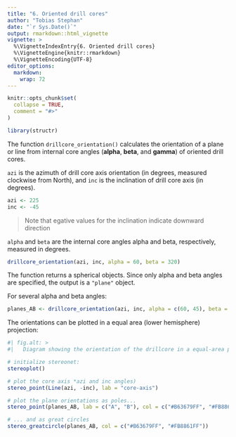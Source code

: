 ```yaml
---
title: "6. Oriented drill cores"
author: "Tobias Stephan"
date: "`r Sys.Date()`"
output: rmarkdown::html_vignette
vignette: >
  %\VignetteIndexEntry{6. Oriented drill cores}
  %\VignetteEngine{knitr::rmarkdown}
  %\VignetteEncoding{UTF-8}
editor_options: 
  markdown: 
    wrap: 72
---
```


```r
knitr::opts_chunk$set(
  collapse = TRUE,
  comment = "#>"
)
```

```r
library(structr)
```

The function `drillcore_orientation()` calculates the orientation of a plane or line from internal core angles (**alpha**, **beta**, and **gamma**) of oriented drill cores.

`azi` is the azimuth of drill core axis orientation (in degrees, measured clockwise from North), and `inc` is the inclination of drill core axis (in degrees). 

```r
azi <- 225
inc <- -45
```
> Note that egative values for the inclination indicate downward direction

`alpha` and `beta` are the internal core angles alpha and beta, respectively, measured in degrees.

```r
drillcore_orientation(azi, inc, alpha = 60, beta = 320)
```
The function returns a spherical objects. Since only alpha and beta angles are specified, the output is a `"plane"` object.

For several alpha and beta angles:
```r
planes_AB <- drillcore_orientation(azi, inc, alpha = c(60, 45), beta = c(320, 220))
```

The orientations can be plotted in a equal area (lower hemisphere) projection:
```r
#| fig.alt: >
#|   Diagram showing the orientation of the drillcore in a equal-area projection

# initialize stereonet:
stereoplot()

# plot the core axis *azi and inc angles)
stereo_point(Line(azi, -inc), lab = "core-axis")

# plot the plane orientations as poles...
stereo_point(planes_AB, lab = c("A", "B"), col = c("#B63679FF", "#FB8861FF"))

# ... and as great circles
stereo_greatcircle(planes_AB, col = c("#B63679FF", "#FB8861FF"))
```
